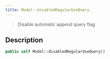 ```yaml
---
title: Model::disabledRegularUseQuery
---
```


> Disable automatic append query flag


## Description

```php
public self Model::disabledRegularUseQuery()
```